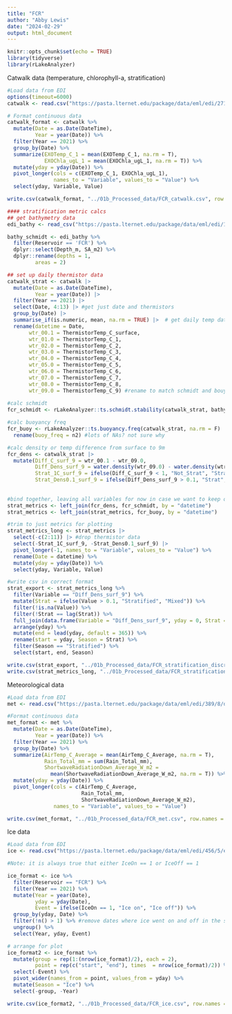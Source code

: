 ```yaml
---
title: "FCR"
author: "Abby Lewis"
date: "2024-02-29"
output: html_document
---
```


```r
knitr::opts_chunk$set(echo = TRUE)
library(tidyverse)
library(rLakeAnalyzer)
```

Catwalk data (temperature, chlorophyll-a, stratification)

```r
#Load data from EDI
options(timeout=6000)
catwalk <- read.csv("https://pasta.lternet.edu/package/data/eml/edi/271/8/fbb8c7a0230f4587f1c6e11417fe9dce")

# Format continuous data
catwalk_format <- catwalk %>%
  mutate(Date = as.Date(DateTime),
         Year = year(Date)) %>%
  filter(Year == 2021) %>%
  group_by(Date) %>%
  summarize(EXOTemp_C_1 = mean(EXOTemp_C_1, na.rm = T),
            EXOChla_ugL_1 = mean(EXOChla_ugL_1, na.rm = T)) %>%
  mutate(yday = yday(Date)) %>%
  pivot_longer(cols = c(EXOTemp_C_1, EXOChla_ugL_1), 
               names_to = "Variable", values_to = "Value") %>%
  select(yday, Variable, Value)

write.csv(catwalk_format, "../01b_Processed_data/FCR_catwalk.csv", row.names = F)

#### stratification metric calcs
## get bathymetry data
edi_bathy <- read_csv("https://pasta.lternet.edu/package/data/eml/edi/1254/1/f7fa2a06e1229ee75ea39eb586577184" )

bathy_schmidt <- edi_bathy %>% 
  filter(Reservoir == 'FCR') %>% 
  dplyr::select(Depth_m, SA_m2) %>% 
  dplyr::rename(depths = 1,
         areas = 2)

## set up daily thermistor data 
catwalk_strat <- catwalk |> 
  mutate(Date = as.Date(DateTime),
         Year = year(Date)) |> 
  filter(Year == 2021) |> 
  select(Date, 4:13) |> #get just date and thermistors
  group_by(Date) |> 
  summarise_if(is.numeric, mean, na.rm = TRUE) |>  # get daily temp data
  rename(datetime = Date,
       wtr_00.1 = ThermistorTemp_C_surface,
       wtr_01.0 = ThermistorTemp_C_1,
       wtr_02.0 = ThermistorTemp_C_2,
       wtr_03.0 = ThermistorTemp_C_3,
       wtr_04.0 = ThermistorTemp_C_4,
       wtr_05.0 = ThermistorTemp_C_5,
       wtr_06.0 = ThermistorTemp_C_6,
       wtr_07.0 = ThermistorTemp_C_7,
       wtr_08.0 = ThermistorTemp_C_8,
       wtr_09.0 = ThermistorTemp_C_9) #rename to match schmidt and bouyancy functions 
  
#calc schmidt
fcr_schmidt <- rLakeAnalyzer::ts.schmidt.stability(catwalk_strat, bathy_schmidt, na.rm = T)

#calc buoyancy freq
fcr_buoy <- rLakeAnalyzer::ts.buoyancy.freq(catwalk_strat, na.rm = F) |> 
  rename(buoy_freq = n2) #lots of NAs? not sure why 

#calc density or temp difference from surface to 9m
fcr_dens <- catwalk_strat |> 
  mutate(Diff_C_surf_9 = wtr_00.1 - wtr_09.0,
         Diff_Dens_surf_9 = water.density(wtr_09.0) - water.density(wtr_00.1),
         Strat_1C_surf_9 = ifelse(Diff_C_surf_9 < 1, "Not_Strat", "Strat"),
         Strat_Dens0.1_surf_9 = ifelse(Diff_Dens_surf_9 > 0.1, "Strat", "Not_Strat"))
  
  
#bind together, leaving all variables for now in case we want to keep or add 
strat_metrics <- left_join(fcr_dens, fcr_schmidt, by = "datetime")
strat_metrics <- left_join(strat_metrics, fcr_buoy, by = "datetime")

#trim to just metrics for plotting 
strat_metrics_long <- strat_metrics |> 
  select(-c(2:11)) |> #drop thermistor data 
  select(-Strat_1C_surf_9, -Strat_Dens0.1_surf_9) |> 
  pivot_longer(-1, names_to = "Variable", values_to = "Value") %>%
  rename(Date = datetime) %>%
  mutate(yday = yday(Date)) %>%
  select(yday, Variable, Value)

#write csv in correct format
strat_export <- strat_metrics_long %>%
  filter(Variable == "Diff_Dens_surf_9") %>%
  mutate(Strat = ifelse(Value > 0.1, "Stratified", "Mixed")) %>%
  filter(!is.na(Value)) %>%
  filter(!Strat == lag(Strat)) %>%
  full_join(data.frame(Variable = "Diff_Dens_surf_9", yday = 0, Strat = "Mixed")) %>%
  arrange(yday) %>%
  mutate(end = lead(yday, default = 365)) %>%
  rename(start = yday, Season = Strat) %>%
  filter(Season == "Stratified") %>%
  select(start, end, Season)

write.csv(strat_export, "../01b_Processed_data/FCR_stratification_discrete.csv", row.names = F)
write.csv(strat_metrics_long, "../01b_Processed_data/FCR_stratification_continuous.csv", row.names = F)
```

Meteorological data

```r
#Load data from EDI
met <- read.csv("https://pasta.lternet.edu/package/data/eml/edi/389/8/d4c74bbb3b86ea293e5c52136347fbb0")

#Format continuous data
met_format <- met %>%
  mutate(Date = as.Date(DateTime),
         Year = year(Date)) %>%
  filter(Year == 2021) %>%
  group_by(Date) %>%
  summarize(AirTemp_C_Average = mean(AirTemp_C_Average, na.rm = T),
            Rain_Total_mm = sum(Rain_Total_mm),
            ShortwaveRadiationDown_Average_W_m2 = 
              mean(ShortwaveRadiationDown_Average_W_m2, na.rm = T)) %>%
  mutate(yday = yday(Date)) %>%
  pivot_longer(cols = c(AirTemp_C_Average,
                        Rain_Total_mm,
                        ShortwaveRadiationDown_Average_W_m2), 
               names_to = "Variable", values_to = "Value")

write.csv(met_format, "../01b_Processed_data/FCR_met.csv", row.names = F)
```

Ice data

```r
#Load data from EDI
ice <- read.csv("https://pasta.lternet.edu/package/data/eml/edi/456/5/ebfaad16975326a7b874a21beb50c151")

#Note: it is always true that either IceOn == 1 or IceOff == 1

ice_format <- ice %>%
  filter(Reservoir == "FCR") %>%
  filter(Year == 2021) %>%
  mutate(Year = year(Date), 
         yday = yday(Date),
         Event = ifelse(IceOn == 1, "Ice on", "Ice off")) %>%
  group_by(yday, Date) %>%
  filter(!n() > 1) %>% #remove dates where ice went on and off in the same day
  ungroup() %>%
  select(Year, yday, Event)

# arrange for plot
ice_format2 <- ice_format %>%
  mutate(group = rep(1:(nrow(ice_format)/2), each = 2),
         point = rep(c("start", "end"), times  = nrow(ice_format)/2)) %>%
  select(-Event) %>%
  pivot_wider(names_from = point, values_from = yday) %>%
  mutate(Season = "Ice") %>%
  select(-group, -Year)

write.csv(ice_format2, "../01b_Processed_data/FCR_ice.csv", row.names = F)
```
